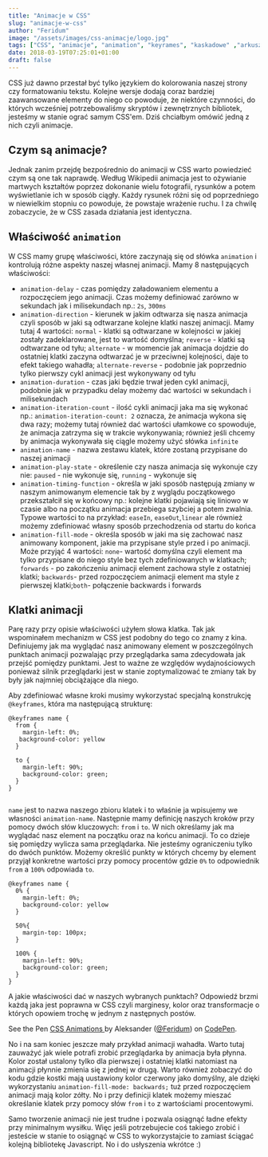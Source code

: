 ```yaml
---
title: "Animacje w CSS"
slug: "animacje-w-css"
author: "Feridum"
image: "/assets/images/css-animacje/logo.jpg"
tags: ["CSS", "animacje", "animation", "keyrames", "kaskadowe" ,"arkusze", "styli"]
date: 2018-03-19T07:25:01+01:00
draft: false
---
```


CSS już dawno przestał być tylko językiem do kolorowania naszej strony czy formatowaniu tekstu. Kolejne wersje dodają coraz bardziej zaawansowane elementy do niego co powoduje, że niektóre czynności, do których wcześniej potrzebowaliśmy skryptów i zewnętrznych bibliotek, jesteśmy w stanie ograć samym CSS'em. Dziś chciałbym omówić jedną z nich czyli animacje.



## Czym są animacje?

Jednak zanim przejdę bezpośrednio do animacji w CSS warto powiedzieć czym są one tak naprawdę. Według Wikipedii animacja jest to ożywianie martwych kształtów poprzez dokonanie wielu fotografii, rysunków a potem wyświetlanie ich w sposób ciągły. Każdy rysunek różni się od poprzedniego w niewielkim stopniu co  powoduje, że powstaje wrażenie ruchu. I za chwilę zobaczycie, że w CSS zasada działania jest identyczna.

## Właściwość `animation`

W CSS mamy grupę właściwości, które zaczynają się od słówka `animation` i kontrolują różne aspekty naszej własnej animacji. Mamy 8 następujących właściwości: 
	
- `animation-delay` - czas pomiędzy załadowaniem elementu a rozpoczęciem jego animacji. Czas możemy definiować zarówno w sekundach jak i milisekundach np.: `2s`, `300ms`
- `animation-direction` - kierunek w jakim odtwarza się nasza animacja czyli sposób w jaki są odtwarzane kolejne klatki naszej animacji. Mamy tutaj 4 wartości: `normal` - klatki są odtwarzane w kolejności w jakiej zostały zadeklarowane, jest to wartość domyślna; `reverse` - klatki są odtwarzane od tyłu; `alternate` - w momencie jak animacja dojdzie do ostatniej klatki zaczyna odtwarzać je w przeciwnej kolejności, daje to efekt takiego wahadła; `alternate-reverse` - podobnie jak poprzednio tylko pierwszy cykl animacji jest wykonywany od tyłu
- `animation-duration` - czas jaki będzie trwał jeden cykl animacji, podobnie jak w przypadku delay możemy dać wartości w sekundach i milisekundach
- `animation-iteration-count` - ilość cykli animacji jaka ma się wykonać np.: `animation-iteration-count: 2` oznacza, że animacja wykona się dwa razy; możemy tutaj również dać wartości ułamkowe co spowoduje, że animacja zatrzyma się w trakcie wykonywania; również jeśli chcemy by animacja wykonywała się ciągle możemy użyć słówka `infinite`
- `animation-name` - nazwa zestawu klatek, które zostaną przypisane do naszej animacji
- `animation-play-state` - określenie czy nasza animacja się wykonuje czy nie: `paused` - nie wykonuje się, `running` - wykonuje się
- `animation-timing-function` - określa w jaki sposób następują zmiany w naszym animowanym elemencie tak by z wyglądu początkowego przekształcił się w końcowy np.: kolejne klatki pojawiają się liniowo w czasie albo na początku animacja przebiega szybciej a potem zwalnia. Typowe wartości to na przykład: `easeIn`, `easeOut`,`linear` ale również możemy zdefiniować własny sposób przechodzenia od startu do końca
- `animation-fill-mode` - określa sposób w jaki ma się zachować nasz animowany komponent, jakie ma przypisane style przed i po animacji. Może przyjąć 4 wartości: `none`- wartość domyślna czyli element ma tylko przypisane do niego style bez tych zdefiniowanych w klatkach; `forwards` - po zakończeniu animacji element zachowa style z ostatniej klatki; `backwards`- przed rozpoczęciem animacji element ma style z pierwszej klatki;`both`- połączenie backwards i forwards

## Klatki animacji

Parę razy przy opisie właściwości użyłem słowa klatka. Tak jak wspominałem mechanizm w CSS jest podobny do tego co znamy z kina. Definiujemy jak ma wyglądać nasz animowany element w poszczególnych punktach animacji pozwalając przy przeglądarka sama zdecydowała jak przejść pomiędzy punktami. Jest to ważne ze względów wydajnościowych ponieważ silnik przeglądarki jest w stanie zoptymalizować te zmiany tak by były jak najmniej obciążające dla niego. 

Aby zdefiniować własne kroki musimy wykorzystać specjalną konstrukcję `@keyframes`, która ma następującą strukturę: 

```
@keyframes name {
  from {
    margin-left: 0%; 
   background-color: yellow
  } 

  to {
    margin-left: 90%;
    background-color: green;
  }
}


```

`name` jest to nazwa naszego zbioru klatek i to właśnie ja wpisujemy we własności `animation-name`. Następnie mamy definicję naszych kroków przy pomocy dwóch słów kluczowych: `from` i `to`. W nich określamy jak ma wyglądać nasz element na początku oraz na końcu animacji. To co dzieje się pomiędzy wylicza sama przeglądarka. Nie jesteśmy ograniczeniu tylko do dwóch punktów. Możemy określić punkty w których chcemy by element przyjął konkretne wartości przy pomocy procentów gdzie `0%` to odpowiednik `from` a `100%`  odpowiada `to`.

```
@keyframes name {
  0% {
    margin-left: 0%; 
    background-color: yellow
  }

  50%{
    margin-top: 100px;  
  }
  
  100% {
    margin-left: 90%;
    background-color: green;
  }
}

```

A jakie właściwości dać w naszych wybranych punktach? Odpowiedź brzmi każdą jaka jest poprawna w CSS czyli marginesy, kolor oraz transformacje o których opowiem trochę w jednym z następnych postów.

<p data-height="334" data-theme-id="0" data-slug-hash="EEgbeM" data-default-tab="result" data-user="Feridum" data-embed-version="2" data-pen-title="CSS Animations " class="codepen">See the Pen <a href="https://codepen.io/Feridum/pen/EEgbeM/">CSS Animations </a> by Aleksander (<a href="https://codepen.io/Feridum">@Feridum</a>) on <a href="https://codepen.io">CodePen</a>.</p>
<script async src="https://static.codepen.io/assets/embed/ei.js"></script>

No i na sam koniec jeszcze mały przykład animacji wahadła. Warto tutaj zauważyć jak wiele potrafi zrobić przeglądarka by animacja była płynna. Kolor został ustalony tylko dla pierwszej i ostatniej klatki natomiast na animacji płynnie zmienia się z jednej w drugą. Warto również zobaczyć do kodu gdzie kostki mają uustawiony kolor czerwony jako domyślny, ale dzięki wykorzystaniu `animation-fill-mode: backwards;` tuż przed rozpoczęciem animacji mają kolor zółty. No i przy definicji klatek możemy mieszać określanie klatek przy pomocy słów `from` i `to` z wartościami procentowymi. 

Samo tworzenie animacji nie jest trudne i pozwala osiągnąć ładne efekty przy minimalnym wysiłku. Więc jeśli potrzebujecie coś takiego zrobić i jesteście w stanie to osiągnąć w CSS to wykorzystajcie to zamiast ściągać kolejną bibliotekę Javascript. No i do usłyszenia wkrótce :)